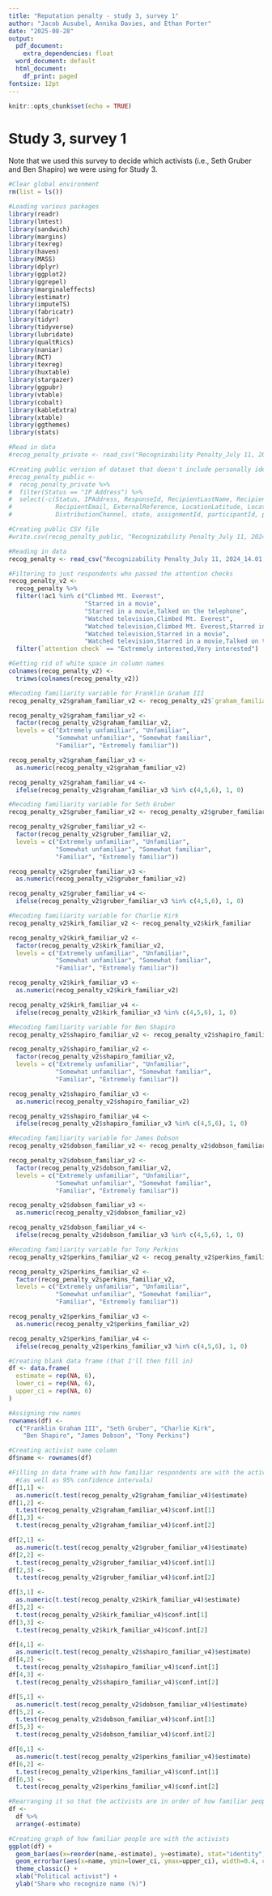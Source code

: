 ```yaml
---
title: "Reputation penalty - study 3, survey 1"
author: "Jacob Ausubel, Annika Davies, and Ethan Porter"
date: "2025-08-28"
output:
  pdf_document:
    extra_dependencies: float
  word_document: default
  html_document:
    df_print: paged
fontsize: 12pt
---
```


```r
knitr::opts_chunk$set(echo = TRUE)
```

# Study 3, survey 1

Note that we used this survey to decide which activists (i.e., Seth Gruber and Ben Shapiro) we were using for Study 3.

```r
#Clear global environment
rm(list = ls())
```

```r
#Loading various packages
library(readr)
library(lmtest)
library(sandwich)
library(margins)
library(texreg)
library(haven)
library(MASS)
library(dplyr)
library(ggplot2)
library(ggrepel)
library(marginaleffects)
library(estimatr)
library(imputeTS)
library(fabricatr)
library(tidyr)
library(tidyverse)
library(lubridate)
library(qualtRics)
library(naniar)
library(RCT)
library(texreg)
library(huxtable)
library(stargazer)
library(ggpubr)
library(vtable)
library(cobalt)
library(kableExtra)
library(xtable)
library(ggthemes)
library(stats)
```

```r
#Read in data
#recog_penalty_private <- read_csv("Recognizability Penalty_July 11, 2024_14.01.csv")
```

```r
#Creating public version of dataset that doesn't include personally identifying information
#recog_penalty_public <-
#  recog_penalty_private %>%
#  filter(Status == "IP Address") %>%
#  select(-c(Status, IPAddress, ResponseId, RecipientLastName, RecipientFirstName, 
#            RecipientEmail, ExternalReference, LocationLatitude, LocationLongitude, 
#            DistributionChannel, state, assignmentId, participantId, projectId))
```

```r
#Creating public CSV file
#write.csv(recog_penalty_public, "Recognizability Penalty_July 11, 2024_14.01 - PUBLIC.csv", row.names = FALSE)
```

```r
#Reading in data
recog_penalty <- read_csv("Recognizability Penalty_July 11, 2024_14.01 - PUBLIC.csv")
```


```r
#Filtering to just respondents who passed the attention checks
recog_penalty_v2 <-
  recog_penalty %>%
  filter(!ac1 %in% c("Climbed Mt. Everest", 
                     "Starred in a movie", 
                     "Starred in a movie,Talked on the telephone",
                     "Watched television,Climbed Mt. Everest", 
                     "Watched television,Climbed Mt. Everest,Starred in a movie,Talked on the telephone",
                     "Watched television,Starred in a movie",
                     "Watched television,Starred in a movie,Talked on the telephone")) %>%
  filter(`attention check` == "Extremely interested,Very interested")
```

```r
#Getting rid of white space in column names
colnames(recog_penalty_v2) <-
  trimws(colnames(recog_penalty_v2))
```

```r
#Recoding familiarity variable for Franklin Graham III
recog_penalty_v2$graham_familiar_v2 <- recog_penalty_v2$`graham_familiar `

recog_penalty_v2$graham_familiar_v2 <-
  factor(recog_penalty_v2$graham_familiar_v2,
  levels = c("Extremely unfamiliar", "Unfamiliar",
             "Somewhat unfamiliar", "Somewhat familiar",
             "Familiar", "Extremely familiar"))

recog_penalty_v2$graham_familiar_v3 <- 
  as.numeric(recog_penalty_v2$graham_familiar_v2)

recog_penalty_v2$graham_familiar_v4 <- 
  ifelse(recog_penalty_v2$graham_familiar_v3 %in% c(4,5,6), 1, 0)
```

```r
#Recoding familiarity variable for Seth Gruber
recog_penalty_v2$gruber_familiar_v2 <- recog_penalty_v2$gruber_familiar

recog_penalty_v2$gruber_familiar_v2 <-
  factor(recog_penalty_v2$gruber_familiar_v2,
  levels = c("Extremely unfamiliar", "Unfamiliar",
             "Somewhat unfamiliar", "Somewhat familiar",
             "Familiar", "Extremely familiar"))

recog_penalty_v2$gruber_familiar_v3 <- 
  as.numeric(recog_penalty_v2$gruber_familiar_v2)

recog_penalty_v2$gruber_familiar_v4 <- 
  ifelse(recog_penalty_v2$gruber_familiar_v3 %in% c(4,5,6), 1, 0)
```

```r
#Recoding familiarity variable for Charlie Kirk
recog_penalty_v2$kirk_familiar_v2 <- recog_penalty_v2$kirk_familiar

recog_penalty_v2$kirk_familiar_v2 <-
  factor(recog_penalty_v2$kirk_familiar_v2,
  levels = c("Extremely unfamiliar", "Unfamiliar",
             "Somewhat unfamiliar", "Somewhat familiar",
             "Familiar", "Extremely familiar"))

recog_penalty_v2$kirk_familiar_v3 <- 
  as.numeric(recog_penalty_v2$kirk_familiar_v2)

recog_penalty_v2$kirk_familiar_v4 <- 
  ifelse(recog_penalty_v2$kirk_familiar_v3 %in% c(4,5,6), 1, 0)
```

```r
#Recoding familiarity variable for Ben Shapiro
recog_penalty_v2$shapiro_familiar_v2 <- recog_penalty_v2$shapiro_familiar

recog_penalty_v2$shapiro_familiar_v2 <-
  factor(recog_penalty_v2$shapiro_familiar_v2,
  levels = c("Extremely unfamiliar", "Unfamiliar",
             "Somewhat unfamiliar", "Somewhat familiar",
             "Familiar", "Extremely familiar"))

recog_penalty_v2$shapiro_familiar_v3 <- 
  as.numeric(recog_penalty_v2$shapiro_familiar_v2)

recog_penalty_v2$shapiro_familiar_v4 <- 
  ifelse(recog_penalty_v2$shapiro_familiar_v3 %in% c(4,5,6), 1, 0)
```

```r
#Recoding familiarity variable for James Dobson
recog_penalty_v2$dobson_familiar_v2 <- recog_penalty_v2$dobson_familiar

recog_penalty_v2$dobson_familiar_v2 <-
  factor(recog_penalty_v2$dobson_familiar_v2,
  levels = c("Extremely unfamiliar", "Unfamiliar",
             "Somewhat unfamiliar", "Somewhat familiar",
             "Familiar", "Extremely familiar"))

recog_penalty_v2$dobson_familiar_v3 <- 
  as.numeric(recog_penalty_v2$dobson_familiar_v2)

recog_penalty_v2$dobson_familiar_v4 <- 
  ifelse(recog_penalty_v2$dobson_familiar_v3 %in% c(4,5,6), 1, 0)
```

```r
#Recoding familiarity variable for Tony Perkins
recog_penalty_v2$perkins_familiar_v2 <- recog_penalty_v2$perkins_familiar

recog_penalty_v2$perkins_familiar_v2 <-
  factor(recog_penalty_v2$perkins_familiar_v2,
  levels = c("Extremely unfamiliar", "Unfamiliar",
             "Somewhat unfamiliar", "Somewhat familiar",
             "Familiar", "Extremely familiar"))

recog_penalty_v2$perkins_familiar_v3 <- 
  as.numeric(recog_penalty_v2$perkins_familiar_v2)

recog_penalty_v2$perkins_familiar_v4 <- 
  ifelse(recog_penalty_v2$perkins_familiar_v3 %in% c(4,5,6), 1, 0)
```


```r
#Creating blank data frame (that I'll then fill in)
df <- data.frame(
  estimate = rep(NA, 6),  
  lower_ci = rep(NA, 6),  
  upper_ci = rep(NA, 6) 
)
```

```r
#Assigning row names
rownames(df) <-
  c("Franklin Graham III", "Seth Gruber", "Charlie Kirk",
    "Ben Shapiro", "James Dobson", "Tony Perkins")
```

```r
#Creating activist name column
df$name <- rownames(df)
```

```r
#Filling in data frame with how familiar respondents are with the activists
  #(as well as 95% confidence intervals)
df[1,1] <-
  as.numeric(t.test(recog_penalty_v2$graham_familiar_v4)$estimate)
df[1,2] <-
  t.test(recog_penalty_v2$graham_familiar_v4)$conf.int[1]
df[1,3] <-
  t.test(recog_penalty_v2$graham_familiar_v4)$conf.int[2]

df[2,1] <-
  as.numeric(t.test(recog_penalty_v2$gruber_familiar_v4)$estimate)
df[2,2] <-
  t.test(recog_penalty_v2$gruber_familiar_v4)$conf.int[1]
df[2,3] <-
  t.test(recog_penalty_v2$gruber_familiar_v4)$conf.int[2]

df[3,1] <-
  as.numeric(t.test(recog_penalty_v2$kirk_familiar_v4)$estimate)
df[3,2] <-
  t.test(recog_penalty_v2$kirk_familiar_v4)$conf.int[1]
df[3,3] <-
  t.test(recog_penalty_v2$kirk_familiar_v4)$conf.int[2]

df[4,1] <-
  as.numeric(t.test(recog_penalty_v2$shapiro_familiar_v4)$estimate)
df[4,2] <-
  t.test(recog_penalty_v2$shapiro_familiar_v4)$conf.int[1]
df[4,3] <-
  t.test(recog_penalty_v2$shapiro_familiar_v4)$conf.int[2]

df[5,1] <-
  as.numeric(t.test(recog_penalty_v2$dobson_familiar_v4)$estimate)
df[5,2] <-
  t.test(recog_penalty_v2$dobson_familiar_v4)$conf.int[1]
df[5,3] <-
  t.test(recog_penalty_v2$dobson_familiar_v4)$conf.int[2]

df[6,1] <-
  as.numeric(t.test(recog_penalty_v2$perkins_familiar_v4)$estimate)
df[6,2] <-
  t.test(recog_penalty_v2$perkins_familiar_v4)$conf.int[1]
df[6,3] <-
  t.test(recog_penalty_v2$perkins_familiar_v4)$conf.int[2]
```

```r
#Rearranging it so that the activists are in order of how familiar people are with them
df <-
  df %>%
  arrange(-estimate)
```

```r
#Creating graph of how familiar people are with the activists
ggplot(df) +
  geom_bar(aes(x=reorder(name,-estimate), y=estimate), stat="identity", fill="skyblue", alpha=0.7) +
  geom_errorbar(aes(x=name, ymin=lower_ci, ymax=upper_ci), width=0.4, colour="orange", alpha=0.9) +
  theme_classic() +
  xlab("Political activist") +
  ylab("Share who recognize name (%)")
```
